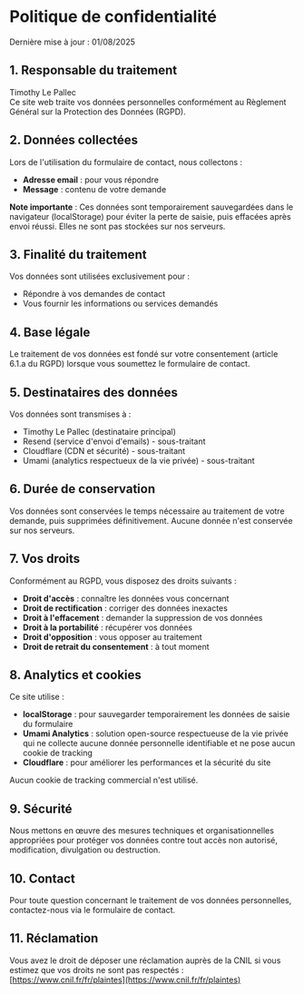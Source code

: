 # Politique de confidentialité

Dernière mise à jour : 01/08/2025

## 1. Responsable du traitement

Timothy Le Pallec  
Ce site web traite vos données personnelles conformément au Règlement Général sur la Protection des Données (RGPD).

## 2. Données collectées

Lors de l'utilisation du formulaire de contact, nous collectons :

- **Adresse email** : pour vous répondre
- **Message** : contenu de votre demande

**Note importante** : Ces données sont temporairement sauvegardées dans le navigateur (localStorage) pour éviter la perte de saisie, puis effacées après envoi réussi. Elles ne sont pas stockées sur nos serveurs.

## 3. Finalité du traitement

Vos données sont utilisées exclusivement pour :

- Répondre à vos demandes de contact
- Vous fournir les informations ou services demandés

## 4. Base légale

Le traitement de vos données est fondé sur votre consentement (article 6.1.a du RGPD) lorsque vous soumettez le formulaire de contact.

## 5. Destinataires des données

Vos données sont transmises à :

- Timothy Le Pallec (destinataire principal)
- Resend (service d'envoi d'emails) - sous-traitant
- Cloudflare (CDN et sécurité) - sous-traitant
- Umami (analytics respectueux de la vie privée) - sous-traitant

## 6. Durée de conservation

Vos données sont conservées le temps nécessaire au traitement de votre demande, puis supprimées définitivement. Aucune donnée n'est conservée sur nos serveurs.

## 7. Vos droits

Conformément au RGPD, vous disposez des droits suivants :

- **Droit d'accès** : connaître les données vous concernant
- **Droit de rectification** : corriger des données inexactes
- **Droit à l'effacement** : demander la suppression de vos données
- **Droit à la portabilité** : récupérer vos données
- **Droit d'opposition** : vous opposer au traitement
- **Droit de retrait du consentement** : à tout moment

## 8. Analytics et cookies

Ce site utilise :

- **localStorage** : pour sauvegarder temporairement les données de saisie du formulaire
- **Umami Analytics** : solution open-source respectueuse de la vie privée qui ne collecte aucune donnée personnelle identifiable et ne pose aucun cookie de tracking
- **Cloudflare** : pour améliorer les performances et la sécurité du site

Aucun cookie de tracking commercial n'est utilisé.

## 9. Sécurité

Nous mettons en œuvre des mesures techniques et organisationnelles appropriées pour protéger vos données contre tout accès non autorisé, modification, divulgation ou destruction.

## 10. Contact

Pour toute question concernant le traitement de vos données personnelles, contactez-nous via le formulaire de contact.

## 11. Réclamation

Vous avez le droit de déposer une réclamation auprès de la CNIL si vous estimez que vos droits ne sont pas respectés : [https://www.cnil.fr/fr/plaintes](https://www.cnil.fr/fr/plaintes) 